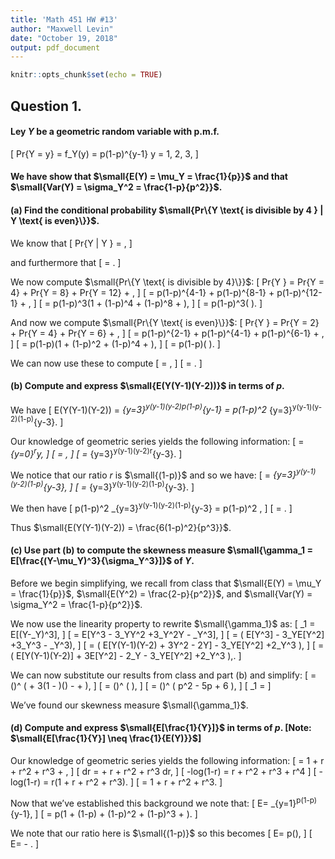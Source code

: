 ---
title: 'Math 451 HW #13'
author: "Maxwell Levin"
date: "October 19, 2018"
output: pdf_document
---

```{r setup, include=FALSE}
knitr::opts_chunk$set(echo = TRUE)
```

## Question 1.
#### Ley *Y* be a geometric random variable with p.m.f.
\[
  Pr\{Y = y\} = f_Y(y) = p(1-p)^{y-1} \text{, } y = 1, 2, 3, \dots
\]

#### We have show that $\small{E(Y) = \mu_Y = \frac{1}{p}}$ and that $\small{Var(Y) = \sigma_Y^2 = \frac{1-p}{p^2}}$.


#### (a) Find the conditional probability $\small{Pr\{Y \text{ is divisible by 4 } | Y \text{ is even}\}}$.

We know that 
\[
  Pr\{Y \text{ is divisible by 4 } | Y \text{ is even}\} = 
  \frac{Pr\{Y \text{ is divisible by 4} \cap Y \text{ is even} \}}{Pr\{Y \text{ is even}\}},
\]

and furthermore that 
\[
  \frac{Pr\{Y \text{ is divisible by 4} \cap Y \text{ is even} \}}{Pr\{Y \text{ is even}\}} = 
  \frac{Pr\{Y \text{ is divisible by 4}\}}{Pr\{Y \text{ is even}\}}.
\]

We now compute $\small{Pr\{Y \text{ is divisible by 4}\}}$:
\[
  Pr\{Y \text{ is divisible by 4}\} = Pr\{Y = 4\} + Pr\{Y = 8\} + Pr\{Y = 12\} + \dots,
\]
\[
  = p(1-p)^{4-1} + p(1-p)^{8-1} + p(1-p)^{12-1} + \dots,
\]
\[
  = p(1-p)^3(1 + (1-p)^4 + (1-p)^8 + \dots),
\]
\[
  = p(1-p)^3\left(\frac{1}{1 - (1-p)^4} \right).
\]

And now we compute $\small{Pr\{Y \text{ is even}\}}$:
\[
  Pr\{Y \text{ is even}\} = Pr\{Y = 2\} + Pr\{Y = 4\} + Pr\{Y = 6\} + \dots,
\]
\[
  = p(1-p)^{2-1} + p(1-p)^{4-1} + p(1-p)^{6-1} + \dots,
\]
\[
  = p(1-p)(1 + (1-p)^2 + (1-p)^4 + \dots),
\]
\[
  = p(1-p)\left(\frac{1}{1 - (1-p)^2} \right).
\]

We can now use these to compute 
\[
  \frac{Pr\{Y \text{ is divisible by 4}\}}{Pr\{Y \text{ is even}\}} =
  \frac{p(1-p)^3\left(\frac{1}{1 - (1-p)^4} \right)}{p(1-p)\left(\frac{1}{1 - (1-p)^2} \right)},
\]
\[
  = \frac{(1-p)^2 (1 - (1-p)^2)}{1 - (1-p)^4}.
\]

#### (b) Compute and express $\small{E(Y(Y-1)(Y-2))}$ in terms of *p*. 

We have 
\[
  E(Y(Y-1)(Y-2)) = \sum_{y=3}^\infty y(y-1)(y-2)p(1-p)^{y-1} = p(1-p)^2 \sum_{y=3}^\infty y(y-1)(y-2)(1-p)^{y-3}.
\]

Our knowledge of geometric series yields the following information: 
\[
  \frac{1}{1-r} = \sum_{y=0}^\infty r^y,
\]
\[
  \frac{d^3}{dr^3}\left[\frac{1}{1-r}\right] = \frac{d^3}{dr^3} \left[\sum_{y=0}^\infty r^y\right],
\]
\[
  \frac{6}{(1-r)^4} = \sum_{y=3}^\infty y(y-1)(y-2)r^{y-3}.
\]

We notice that our ratio *r* is $\small{(1-p)}$ and so we have:
\[
  \frac{6}{(1-(1-p))^4} = \sum_{y=3}^\infty y(y-1)(y-2)(1-p)^{y-3},
\]
\[
  \frac{6}{p^4} = \sum_{y=3}^\infty y(y-1)(y-2)(1-p)^{y-3}.
\]

We then have
\[
  p(1-p)^2 \sum_{y=3}^\infty y(y-1)(y-2)(1-p)^{y-3} = p(1-p)^2 \frac{6}{p^4},
\]
\[
  = \frac{6(1-p)^2}{p^3}.
\]

Thus $\small{E(Y(Y-1)(Y-2)) = \frac{6(1-p)^2}{p^3}}$.

#### (c) Use part (b) to compute the skewness measure $\small{\gamma_1 = E[\frac{(Y-\mu_Y)^3}{\sigma_Y^3}]}$ of *Y*.

Before we begin simplifying, we recall from class that $\small{E(Y) = \mu_Y = \frac{1}{p}}$, $\small{E(Y^2) = \frac{2-p}{p^2}}$, and $\small{Var(Y) = \sigma_Y^2 = \frac{1-p}{p^2}}$.

We now use the linearity property to rewrite $\small{\gamma_1}$ as:
\[
  \gamma_1 = \frac{1}{\sigma_Y^3} E[(Y-\mu_Y)^3],
\]
\[
  = \frac{1}{\sigma_Y^3} E[Y^3 - 3\mu_YY^2 +3\mu_Y^2Y - \mu_Y^3],
\]
\[
  = \frac{1}{\sigma_Y^3} \left( E[Y^3] - 3\mu_YE[Y^2] +3\mu_Y^3 - \mu_Y^3\right),
\]
\[
  = \frac{1}{\sigma_Y^3} \left( E[Y(Y-1)(Y-2) + 3Y^2 - 2Y] - 3\mu_YE[Y^2] +2\mu_Y^3 \right),
\]
\[
  = \frac{1}{\sigma_Y^3} \left( E[Y(Y-1)(Y-2)] + 3E[Y^2] - 2\mu_Y - 3\mu_YE[Y^2] +2\mu_Y^3 \right),.
\]

We can now substitute our results from class and part (b) and simplify:
\[
  = \left(\frac{p^2}{1-p}\right)^\frac{3}{2} \left( \frac{6(1-p)^2}{p^3} + 3\left(1 - \frac{1}{p}\right)\left(\frac{2-p}{p^2}\right) - \frac{2}{p} + \frac{2}{p^3} \right),
\]
\[
   = \left(\frac{1}{1-p}\right)^\frac{3}{2} \left( \frac{6(1-p)^2 + (3p-1)(2-p) + 2 - 2p^2}{p^3} \right),
\]
\[
   = \left(\frac{1}{1-p}\right)^\frac{3}{2} \left( p^2 - 5p + 6 \right),
\]
\[
  \gamma_1 = \frac{(p-2)(p-3)}{(1-p)^\frac{3}{2}}
\]

We've found our skewness measure $\small{\gamma_1}$.


#### (d) Compute and express $\small{E[\frac{1}{Y}]}$ in terms of *p*. [Note: $\small{E[\frac{1}{Y}] \neq \frac{1}{E(Y)}}$]

Our knowledge of geometric series yields the following information: 
\[
  \frac{1}{1-r} = 1 + r + r^2 + r^3 + \dots,
\]
\[
  \int\frac{1}{1-r}dr = \int 1 + r + r^2 + r^3 dr, 
\]
\[
  -log(1-r) = r + \frac{1}{2}r^2 + \frac{1}{3}r^3 + \frac{1}{4}r^4\dots
\]
\[
  -log(1-r) = r\left(1 + \frac{1}{2}r + \frac{1}{3}r^2 + \frac{1}{4}r^3\dots\right).
\]
\[
  \frac{-log(1-r)}{r} = 1 + \frac{1}{2}r + \frac{1}{3}r^2 + \frac{1}{4}r^3\dots.
\]

Now that we've established this background we note that: 
\[
  E\left[\frac{1}{Y}\right] = \sum_{y=1}^\infty \frac{1}{y}p(1-p)^{y-1},
\]
\[
  = p\left(1 + \frac{1}{2}(1-p) + \frac{1}{3}(1-p)^2 + \frac{1}{4}(1-p)^3 + \dots \right).
\]

We note that our ratio here is $\small{(1-p)}$ so this becomes
\[
  E\left[\frac{1}{Y}\right] = p\left(\frac{-log(1-(1-p))}{1-p}\right),
\]
\[
  E\left[\frac{1}{Y}\right] = - \frac{plog(p)}{1-p}.
\]


